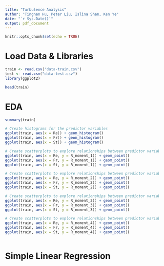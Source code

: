 ```yaml
---
title: "Turbulence Analysis"
author: "Tingnan Hu, Peter Liu, Islina Shan, Ken Ye"
date: "`r Sys.Date()`"
output: pdf_document
---
```


```r
knitr::opts_chunk$set(echo = TRUE)
```

# Load Data & Libraries

```r
train <- read.csv("data-train.csv")
test <- read.csv("data-test.csv")
library(ggplot2)
```

```r
head(train)
```

# EDA

```r
summary(train)
```

```r
# Create histograms for the predictor variables
ggplot(train, aes(x = Re)) + geom_histogram()
ggplot(train, aes(x = Fr)) + geom_histogram()
ggplot(train, aes(x = St)) + geom_histogram()
```

```r
# Create scatterplots to explore relationships between predictor variables with R_moment_1
ggplot(train, aes(x = Re, y = R_moment_1)) + geom_point()
ggplot(train, aes(x = Fr, y = R_moment_1)) + geom_point()
ggplot(train, aes(x = St, y = R_moment_1)) + geom_point()
```

```r
# Create scatterplots to explore relationships between predictor variables with R_moment_2
ggplot(train, aes(x = Re, y = R_moment_2)) + geom_point()
ggplot(train, aes(x = Fr, y = R_moment_2)) + geom_point()
ggplot(train, aes(x = St, y = R_moment_2)) + geom_point()
```

```r
# Create scatterplots to explore relationships between predictor variables with R_moment_3
ggplot(train, aes(x = Re, y = R_moment_3)) + geom_point()
ggplot(train, aes(x = Fr, y = R_moment_3)) + geom_point()
ggplot(train, aes(x = St, y = R_moment_3)) + geom_point()
```

```r
# Create scatterplots to explore relationships between predictor variables with R_moment_4
ggplot(train, aes(x = Re, y = R_moment_4)) + geom_point()
ggplot(train, aes(x = Fr, y = R_moment_4)) + geom_point()
ggplot(train, aes(x = St, y = R_moment_4)) + geom_point()
```

```r

```

# Simple Linear Regression

```r

```
